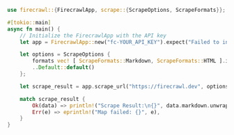 ```rust Rust
use firecrawl::{FirecrawlApp, scrape::{ScrapeOptions, ScrapeFormats}};

#[tokio::main]
async fn main() {
    // Initialize the FirecrawlApp with the API key
    let app = FirecrawlApp::new("fc-YOUR_API_KEY").expect("Failed to initialize FirecrawlApp");

    let options = ScrapeOptions {
        formats vec! [ ScrapeFormats::Markdown, ScrapeFormats::HTML ].into(),
        ..Default::default()
    };

    let scrape_result = app.scrape_url("https://firecrawl.dev", options).await;

    match scrape_result {
        Ok(data) => println!("Scrape Result:\n{}", data.markdown.unwrap()),
        Err(e) => eprintln!("Map failed: {}", e),
    }
}
```